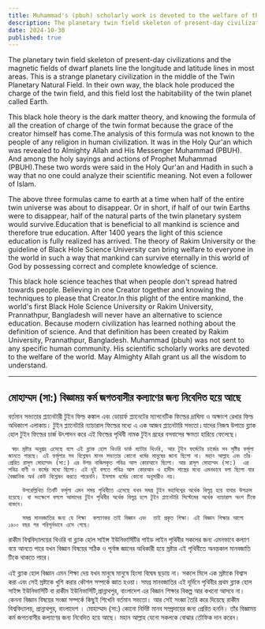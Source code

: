 ```yaml
---
title: Muhammad's (pbuh) scholarly work is devoted to the welfare of the world
description: The planetary twin field skeleton of present-day civilizations and the magnetic fields of dwarf planets line the longitude and latitude lines in most areas. This is a strange planetary civilization in the middle of the Twin Planetary Natural Field. In their own way, the black hole produced the charge of the twin field, and this field lost the habitability of the twin planet called Earth.
date: 2024-10-30
published: true
---
```


The planetary twin field skeleton of present-day civilizations and the magnetic fields of dwarf planets line the longitude and latitude lines in most areas. This is a strange planetary civilization in the middle of the Twin Planetary Natural Field. In their own way, the black hole produced the charge of the twin field, and this field lost the habitability of the twin planet called Earth.

This black hole theory is the dark matter theory, and knowing the formula of all the creation of charge of the twin format because the grace of the creator himself has come.The analysis of this formula was not known to the people of any religion in human civilization. It was in the Holy Qur'an which was revealed to Almighty Allah and His Messenger Muhammad (PBUH). And among the holy sayings and actions of Prophet Muhammad (PBUH).These two words were said in the Holy Qur'an and Hadith in such a way that no one could analyze their scientific meaning. Not even a follower of Islam.

The above three formulas came to earth at a time when half of the entire twin universe was about to disappear. Or in short, if half of our twin Earths were to disappear, half of the natural parts of the twin planetary system would survive.Education that is beneficial to all mankind is science and therefore true education. After 1400 years the light of this science education is fully realized
has arrived.
The theory of Rakim University or the guideline of Black Hole Science University can bring welfare to everyone in the world in such a way that mankind can survive eternally in this world of God by possessing correct and complete knowledge of science.

This black hole science teaches that when people don't spread hatred towards people. Believing in one Creator together and knowing the techniques to please that Creator.In this plight of the entire mankind, the world's first Black Hole Science University or Rakim University, Prannathpur, Bangladesh will never have an alternative to science education. Because modern civilization has learned nothing about the definition of science. And that definition has been created by Rakim University, Prannathpur, Bangladesh.  Muhammad (pbuh) was not sent to any specific human community.
His scientific scholarly works are devoted to the welfare of the world. May Almighty Allah grant us all the wisdom to understand.

---

##  মোহাম্মদ (সা:) বিজ্ঞাময় কর্ম জগতবাসীর কল‍্যাণের জন‍্য নিবেদিত হয়ে আছে

 বর্তমান সভ‍্যতার প্ল‍্যানেটারী টুইন ফিল্ড কঙ্কাল এবং ডোয়ার্ফ প্ল‍্যানেটের ম‍্যাগনেটিক ফিল্ডের দ্রাঘিমা ও অক্ষাংশ রেখার ফিল্ড অধিকাংশ এলাকায়। টুইন প্ল‍্যানেটারি ন‍্যাচারাল ফিল্ডের মধ‍্যে এ এক আজব প্ল‍্যানেটারি সভ‍্যতা।যাদের নিজস্ব উপায়ে ব্ল‍্যাক হোল টুইন ফিল্ডের চার্জ উৎপাদন করে এই ফিল্ডের পৃথিবী নামক টুইন গ্রহের বসবাসের ক্ষমতা হারিয়ে ফেলেছে।

     স্বয়ং স্রষ্টার অনুগ্রহ এসেছে বলে এই ব্ল‍্যাক হোল থিওরি ডার্ক ম‍্যাটার থিওরি, আর টুইন ফর্মেটের চার্জের সব সৃষ্টির ফর্মূলা জানতে পারছে। এই ফর্মূলার সব বিশ্লেষন মানব সভ‍্যতার কোনো ধর্মের মানুষের জানা ছিলো না। মহান আল্লাহ এবং তাঁর প্রেরিত রাসূল মোহাম্মদ (সা:) এর উপর নাজিলকৃত পবিত্র আল কোরআনে ছিলো। আর রাসূল মোহাম্মদ (সা:)  এর পবিত্র বাণী ও কর্মের মধ‍্যে ছিলো। এই দুই বলতে পবিত্র আল কোরআন ও হাদীস শাস্ত্রের মধ‍্যে এমনভাবে বলা ছিলো যার বৈজ্ঞানিক অর্থ কেউ বিশ্লেষন করতে পারেননি। ইসলাম ধর্মের কোনো অনুসারীও নয়।

        উপরেল্লিখিত তিনটি ফর্মূলা এমন সময় পৃথিবীতে এসেছে যখন সমগ্র টুইন মহাবিশ্বের অর্ধেক বিলুপ্ত হয়ে যাবার উপক্রম হয়েছে। বা সংক্ষেপে বললে আমাদের টুইন পৃথিবীর অর্ধেক বিলুপ্ত হলে টুইন প্ল‍্যানেটারি সিস্টেমের অর্ধেক ন‍্যাচারাল অংশ টিকে থাকবে।

        সমগ্র মানবজাতির জন‍্য যে শিক্ষা  কল‍্যাণকর তাই বিজ্ঞান এবং  তাই প্রকৃত শিক্ষা। এই বিজ্ঞান শিক্ষার আলো ১৪০০ বছর পর পরিপূর্নভাবে এসে গেছে।
রাকীম বিশ্ববিদ্যালয়ের থিওরি বা ব্ল‍্যাক হোল সাইন্স ইউনিভার্সিটির গাইড লাইন পৃথিবীর সকলের জন‍্য এমনভাবে কল‍্যাণ বয়ে আনতে পারে যখন বিজ্ঞান বিষয়ের সঠিক  ও পূর্নাঙ্গ জ্ঞানের অধিকারী হয়ে স্রষ্টার এই পৃথিবীতে অনন্তকাল মানবজাতি টিকে থাকতে পারে।

এই ব্ল‍্যাক হোল বিজ্ঞান এমন শিক্ষা দেয় যখন মানুষে মানুষে হিংসা বিদ্বেষ ছড়ায় না। সকলে মিলে এক স্রষ্টাকে বিশ্বাস করা এবং সেই স্রষ্টাকে খুশি করার কৌশল সম্পর্কে জ্ঞাত হওয়া। সমগ্র মানবজাতির এই দূর্দিনে পৃথিবীর প্রথম ব্ল‍্যাক হোল সাইন্স ইউনিভার্সিটি বা রাকীম  ইউনিভার্সিটি,প্রান্নাথপুর, বাংলাদেশ এর বিজ্ঞান শিক্ষার  বিকল্প আর কখনো আসবে না। কেননা বিজ্ঞান বিষয়ের সংজ্ঞা সম্পর্কে কিছুই শিখেনি বর্তমান সভ‍্যতা। আর সেই সংজ্ঞা তৈরি করে দিয়েছে রাকীম বিশ্ববিদ্যালয়, প্রান্নাথপুর, বাংলাদেশ ।  মোহাম্মাদ  (সা:) কোনো নির্দিষ্ট মানব সম্প্রদায়ের জন‍্য প্রেরিত হননি। তাঁর বিজ্ঞাময় কর্ম জগতবাসীর কল‍্যাণের জন‍্য নিবেদিত হয়ে আছে। মহান আল্লাহ যেনো সকলকে বোঝার তৌফিক দান করেন।
